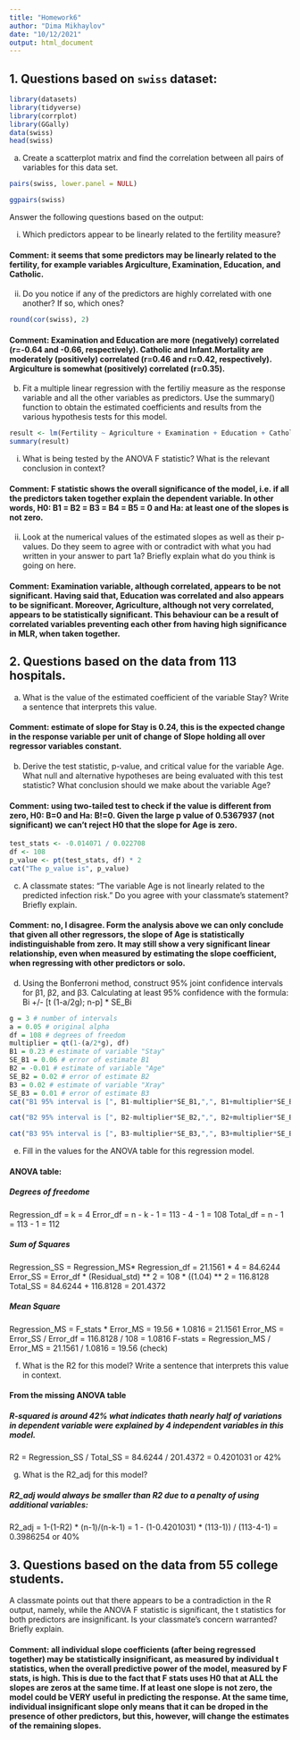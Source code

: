 ```yaml
---
title: "Homework6"
author: "Dima Mikhaylov"
date: "10/12/2021"
output: html_document
---
```



## 1. Questions based on `swiss` dataset:

```r
library(datasets)
library(tidyverse)
library(corrplot)
library(GGally)
data(swiss)
head(swiss)
```


(a) Create a scatterplot matrix and find the correlation between all pairs of variables for this data set. 


```r
pairs(swiss, lower.panel = NULL)
```

```r
ggpairs(swiss)
```
Answer the following questions based on the output:


i. Which predictors appear to be linearly related to the fertility measure?

#### Comment: it seems that some predictors may be linearly related to the fertility, for example variables Argiculture, Examination, Education, and Catholic.

ii. Do you notice if any of the predictors are highly correlated with one another? If so, which ones?

```r
round(cor(swiss), 2)
```


#### Comment: Examination and Education are more (negatively) correlated (r=-0.64 and -0.66, respectively). Catholic and Infant.Mortality are moderately (positively) correlated (r=0.46 and r=0.42, respectively). Argiculture is somewhat (positively) correlated (r=0.35).

(b) Fit a multiple linear regression with the fertiliy measure as the response variable and all the other variables as predictors. Use the summary() function to obtain the estimated coefficients and results from the various hypothesis tests for this model.

```r
result <- lm(Fertility ~ Agriculture + Examination + Education + Catholic + Infant.Mortality, data=swiss)
summary(result)
```


i. What is being tested by the ANOVA F statistic? What is the relevant conclusion in context?

#### Comment: F statistic shows the overall significance of the model, i.e. if all the predictors taken together explain the dependent variable. In other words, H0: B1 = B2 = B3 = B4 = B5 = 0 and Ha: at least one of the slopes is not zero.  

ii. Look at the numerical values of the estimated slopes as well as their p-values. Do they seem to agree with or contradict with what you had written in your answer to part 1a? Briefly explain what do you think is going on here.

#### Comment: Examination variable, although correlated, appears to be not significant. Having said that, Education was correlated and also appears to be significant. Moreover, Agriculture, although not very correlated, appears to be statistically significant. This behaviour can be a result of correlated variables preventing each other from having high significance in MLR, when taken together. 


## 2. Questions based on the data from 113 hospitals.

(a) What is the value of the estimated coefficient of the variable Stay? Write a sentence that interprets this value.

#### Comment: estimate of slope for Stay is  0.24, this is the expected change in the response variable per unit of change of Slope holding all over regressor variables constant. 

(b) Derive the test statistic, p-value, and critical value for the variable Age. What null and alternative hypotheses are being evaluated with this test statistic? What conclusion should we make about the variable Age?

#### Comment: using two-tailed test to check if the value is different from zero, H0: B=0 and Ha: B!=0. Given the large p value of 0.5367937 (not significant) we can't reject H0 that the slope for Age is zero.

```r
test_stats <- -0.014071 / 0.022708
df <- 108
p_value <- pt(test_stats, df) * 2
cat("The p_value is", p_value)


```


(c) A classmate states: “The variable Age is not linearly related to the predicted infection risk.” Do you agree with your classmate’s statement? Briefly explain.

#### Comment: no, I disagree. Form the analysis above we can only conclude that given all other regressors, the slope of Age is statistically indistinguishable from zero. It may still show a very significant linear relationship, even when measured by estimating the slope coefficient, when regressing with other predictors or solo.

(d) Using the Bonferroni method, construct 95% joint confidence intervals for β1, β2, and β3.
Calculating at least 95% confidence with the formula: Bi +/- [t (1-a/2g); n-p] * SE_Bi

```r
g = 3 # number of intervals
a = 0.05 # original alpha
df = 108 # degrees of freedom
multiplier = qt(1-(a/2*g), df)
B1 = 0.23 # estimate of variable "Stay"
SE_B1 = 0.06 # error of estimate B1
B2 = -0.01 # estimate of variable "Age"
SE_B2 = 0.02 # error of estimate B2
B3 = 0.02 # estimate of variable "Xray"
SE_B3 = 0.01 # error of estimate B3
cat("B1 95% interval is [", B1-multiplier*SE_B1,",", B1+multiplier*SE_B1, "]")
```

```r
cat("B2 95% interval is [", B2-multiplier*SE_B2,",", B2+multiplier*SE_B2, "]")
```

```r
cat("B3 95% interval is [", B3-multiplier*SE_B3,",", B3+multiplier*SE_B3, "]")
```

(e) Fill in the values for the ANOVA table for this regression model.

#### ANOVA table:
##### Degrees of freedome
Regression_df = k = 4
Error_df = n - k - 1 = 113 - 4 - 1 = 108
Total_df = n - 1 = 113 - 1 = 112

##### Sum of Squares
Regression_SS = Regression_MS* Regression_df = 21.1561 * 4 =  84.6244
Error_SS = Error_df * (Residual_std) ** 2 = 108 * ((1.04) ** 2 = 116.8128
Total_SS = 84.6244 + 116.8128 = 201.4372

##### Mean Square
Regression_MS = F_stats * Error_MS = 19.56 * 1.0816 = 21.1561
Error_MS = Error_SS / Error_df = 116.8128 / 108 = 1.0816
F-stats = Regression_MS / Error_MS = 21.1561 / 1.0816 = 19.56 (check)

(f) What is the R2 for this model? Write a sentence that interprets this value in context.

#### From the missing ANOVA table
##### R-squared is around 42% what indicates thath nearly half of variations in dependent variable were explained by 4 independent variables in this model.

R2 = Regression_SS / Total_SS = 84.6244 / 201.4372 = 0.4201031 or 42%


(g) What is the R2_adj for this model? 

##### R2_adj would always be smaller than R2 due to a penalty of using additional variables:

R2_adj = 1-(1-R2) * (n-1)/(n-k-1) = 1 - (1-0.4201031) * (113-1)) / (113-4-1) =  0.3986254 or 40%


## 3. Questions based on the data from 55 college students.
A classmate points out that there appears to be a contradiction in the R output, namely, while the ANOVA F statistic is significant, the t statistics for both predictors are insignificant. Is your classmate’s concern warranted? Briefly explain.

#### Comment: all individual slope coefficients (after being regressed together) may be statistically  insignificant, as measured by individual t statistics, when the overall predictive power of the model, measured by F stats, is high. This is due to the fact that F stats uses H0 that at ALL the slopes are zeros at the same time. If at least one slope is not zero, the model could be VERY useful in predicting the response. At the same time, individual insignificant slope only means that it can be droped in the presence of other predictors, but this, however, will change the estimates of the remaining slopes.

